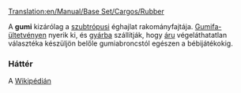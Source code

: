 [[Translation:en/Manual/Base Set/Cargos/Rubber]]

{{hu/Manual/Base Set/Cargos/Rakomány|név=Gumi
|kép=en/Manual/Base Set/Rubberplantation.png
|termeli=kizárólag szubtrópusi éghajlaton: [[hu/Manual/Base Set/Industries/Gumifa-ültetvény|gumifa-ültetvény]]
|fogadja=[[hu/Manual/Base Set/Industries/Gyár|gyár]]
}}

A '''gumi''' kizárólag a [[hu/Manual/Éghajlatok#szubtropusi|szubtrópusi]] éghajlat rakományfajtája. [[hu/Manual/Base Set/Industries/Gumifa-ültetvény|Gumifa-ültetvényen]] nyerik ki, és [[hu/Manual/Base Set/Industries/Gyár|gyárba]] szállítják, hogy [[hu/Manual/Base Set/Cargos/Áru|áru]] végeláthatatlan választéka készüljön belőle gumiabroncstól egészen a bébijátékokig.

===Háttér===
A [http://hu.wikipedia.org/wiki/Latex Wikipédián]
{{hu/Manual/Base Set/Cargos/Navbox Rakomány}}